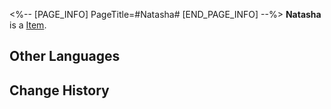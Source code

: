 <%-- [PAGE_INFO]
PageTitle=#Natasha#
[END_PAGE_INFO] --%>
{{Item Infobox
|id          = 250105
|image       = Item Natasha.png
|type        = 
|invCategory = 
|rarity      = 5
|effect      = 
|description = 
}}
'''Natasha''' is a [[Item]].

==Other Languages==
{{Other Languages
|en   = Natasha
|zhs  = 娜塔莎
|zht  = 娜塔莎
|ja   = ナターシャ
|ko   = 나타샤
|es   = Natasha
|fr   = Natasha
|ru   = Наташа
|th   = Natasha
|vi   = Natasha
|de   = Natasha
|id   = Natasha
|pt   = Natasha
}}

==Change History==
{{Change History|2.0}}